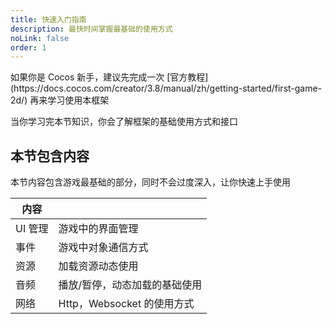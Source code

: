 ```yaml
---
title: 快速入门指南
description: 最快时间掌握最基础的使用方式
noLink: false
order: 1
---
```

<Note type="warning" title="注意">
    如果你是 Cocos 新手，建议先完成一次
    [官方教程](https://docs.cocos.com/creator/3.8/manual/zh/getting-started/first-game-2d/)
    再来学习使用本框架
</Note>

当你学习完本节知识，你会了解框架的基础使用方式和接口

## 本节包含内容

本节内容包含游戏最基础的部分，同时不会过度深入，让你快速上手使用

| 内容    |                               |
| ------- | ----------------------------- |
| UI 管理 | 游戏中的界面管理              |
| 事件    | 游戏中对象通信方式            |
| 资源    | 加载资源动态使用              |
| 音频    | 播放/暂停，动态加载的基础使用 |
| 网络    | Http，Websocket 的使用方式    |
